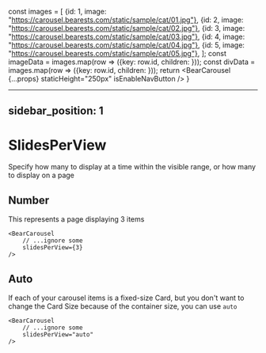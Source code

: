 const images = [
    {id: 1, image: "https://carousel.bearests.com/static/sample/cat/01.jpg"},
    {id: 2, image: "https://carousel.bearests.com/static/sample/cat/02.jpg"},
    {id: 3, image: "https://carousel.bearests.com/static/sample/cat/03.jpg"},
    {id: 4, image: "https://carousel.bearests.com/static/sample/cat/04.jpg"},
    {id: 5, image: "https://carousel.bearests.com/static/sample/cat/05.jpg"},
];
const imageData = images.map(row => ({key: row.id, children: <BearSlideItem as="image" imageUrl={row.image}/>}));
const divData = images.map(row => ({key: row.id, children: <BearSlideItem imageUrl={row.image}/>}));
    return <BearCarousel
        {...props}
        staticHeight="250px"
        isEnableNavButton
    />
}


---
sidebar_position: 1
---

# SlidesPerView
Specify how many to display at a time within the visible range, or how many to display on a page

## Number
This represents a page displaying 3 items

```tsx
<BearCarousel 
    // ...ignore some 
    slidesPerView={3}
/>
```

<CustomBanner
    slidesPerView={3}
    data={divData}
/>


## Auto

If each of your carousel items is a fixed-size Card, but you don't want to change the Card Size because of the container size, you can use `auto`

```tsx
<BearCarousel 
    // ...ignore some 
    slidesPerView="auto"
/>
```
<CustomBanner
    slidesPerView="auto"
    data={imageData}
/>
